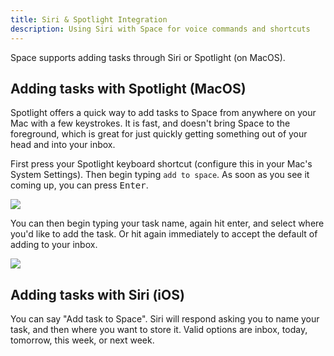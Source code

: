 ```yaml
---
title: Siri & Spotlight Integration
description: Using Siri with Space for voice commands and shortcuts
---
```


Space supports adding tasks through Siri or Spotlight (on MacOS). 

## Adding tasks with Spotlight (MacOS)

Spotlight offers a quick way to add tasks to Space from anywhere on your Mac with a few keystrokes.
It is fast, and doesn't bring Space to the foreground, which is great for just quickly getting something 
out of your head and into your inbox.

First press your Spotlight keyboard shortcut (configure this in your Mac's System Settings). 
Then begin typing ```add to space```. As soon as you see it coming up, you can press <kbd>Enter</kbd>.

<Frame caption="First activate Space">
  <img src="/images/spotlight/spotlight-1.png" />
</Frame>

You can then begin typing your task name, again hit enter, and select where you'd like to add the task. 
Or hit again immediately to accept the default of adding to your inbox.

<Frame caption="Then add your task">
  <img src="/images/spotlight/spotlight-2.png" />
</Frame>

## Adding tasks with Siri (iOS)

You can say "Add task to Space". Siri will respond asking you to name your task, 
and then where you want to store it. 
Valid options are inbox, today, tomorrow, this week, or next week.